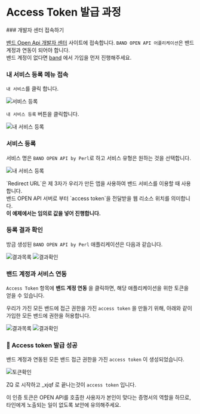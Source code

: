 
# Access Token 발급 과정

<Steps>
### 개발자 센터 접속하기

[밴드 Open Api 개발자 센터](https://developers.band.us) 사이트에 접속합니다.
<Callout emoji="⚠️">
  `BAND OPEN API 어플리케이션`은 밴드 계정과 연동이 되어야 합니다. <br/>밴드 계정이 없다면 [band](https://band.us) 에서 가입을 먼저 진행해주세요.
</Callout>

### 내 서비스 등록 메뉴 접속
`내 서비스`를 클릭 합니다.

![서비스 등록](/1000.png)

`내 서비스 등록` 버튼을 클릭합니다.

![내 서비스 등록](/2000.png)

### 서비스 등록

서비스 명은 `BAND OPEN API by Perl`로 하고 서비스 유형은 원하는 것을 선택합니다.

![내 서비스 등록](/3000.png)

<Callout type="info" emoji="ℹ️">
  `Redirect URL`은 제 3자가 우리가 만든 앱을 사용하여 밴드 서비스를 이용할 때 사용합니다. 
  <br/> 밴드 OPEN API 서버로 부터 `access token`을 전달받을 웹 리소스 위치를 의미합니다. 
  <br/><strong>이 예제에서는 임의로 값을 넣어 진행합니다.</strong>
</Callout>


### 등록 결과 확인

방금 생성된 `BAND OPEN API by Perl` 애플리케이션은 다음과 같습니다.

![결과목록](/4000.png)
![결과확인](/5000.png)

### 밴드 계정과 서비스 연동

`Access Token` 항목에 <strong>밴드 계정 연동</strong> 을 클릭하면, 해당 애플리케이션을 위한 토큰을 얻을 수 있습니다.

우리가 가진 모든 밴드에 접근 권한을 가진 `access token` 을 만들기 위해, 아래와 같이 가입한 모든 밴드에 권한을 허용합니다.

![결과목록](/6000.png)
![결과확인](/7000.png)

### 🎉  Access token 발급 성공

밴드 계정과 연동된 모든 밴드 접근 권한을 가진 `access token` 이 생성되었습니다. 

![토큰확인](/8000.png)

ZQ 로 시작하고 _xjqf 로 끝나는것이 `access token` 입니다. 

<Callout type="warning">
  이 인증 토큰은 OPEN API를 호출한 사용자가 본인이 맞다는 증명서의 역할을 하므로, <br/>
  타인에게 노출되는 일이 없도록 보안에 유의해주세요.
</Callout>
</Steps>

